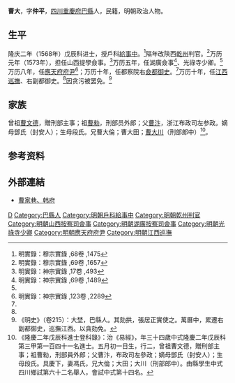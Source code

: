 {{明清人物信息框
| 姓名 = 曹大埜
| 原名 =
| 圖片名稱= 
| 圖片大小 =
| 圖片說明 = 
| 最高職務 = 巡撫江西都察院右副都御史
| 國家 = 大明 
| 爵位 =
| 籍貫 = [[四川|四川]][[重慶府|重慶府]][[巴縣|巴縣]]
| 族裔 = 
| 字號 = 字仲平
| 諡號 =
| 出生日期 = 五月初一日
| 出生地點 =
| 逝世日期 = 卒年不詳
| 逝世地點 =
| 墓葬 =
| 配偶 = 馮氏
| 親屬 = 
| 出身 =
* 隆慶二年戊辰科同進士出身
| 經歷 =
| 著作 =  
}}
'''曹大{{ruby|埜|-{zh-hans:yě;zh-tw:ㄧㄝˇ}-}}'''{{BD|1535年||？年||}}，字'''仲平'''，[[四川|四川]][[重慶府|重慶府]][[巴縣|巴縣]]人，民籍，明朝政治人物。

==生平==
隆庆二年（1568年）戊辰科进士，授戶科[[給事中|給事中]]。<ref>明實錄：穆宗實錄 ,68卷 ,1475</ref>隔年改陝西[[乾州|乾州]]判官。<ref>明實錄：穆宗實錄 ,69卷 ,1657</ref>万历元年（1573年），担任山西提學僉事。<ref>明實錄：神宗實錄 ,17卷 ,493</ref>万历五年，任湖廣僉事<ref name="#1">明實錄：神宗實錄 ,69卷 ,1489</ref>、光祿寺少卿。<ref name="#1"/>万历八年，任[[應天府|應天府]][[府尹|府尹]]<ref name="#2">明實錄：神宗實錄 ,123卷 ,2289</ref>；万历十年，任都察院右[[僉都御史|僉都御史]]。<ref name="#2"/>万历十年，任[[江西巡撫|江西巡撫]]、右副都御史。<ref name="#2"/>因贪污被罢免。<ref>《明史》（卷215）：大埜，巴縣人。其劾拱，張居正實使之。萬曆中，累遷右副都御史，巡撫江西。以貪劾免。</ref>

==家族==
曾祖[[曹文德|曹文德]]，贈刑部主事；祖[[曹勑|曹勑]]，刑部员外郎；父[[曹汴|曹汴]]，浙江布政司左参政。嫡母鄧氏（封安人）；生母段氏。兄曹大倫；曹大田；[[曹大川|曹大川]]（刑部郎中）<ref>《隆慶二年戊辰科進士登科錄》：治《易經》，年三十四歲中式隆慶二年戊辰科第三甲第一百四十一名進士。五月初一日生，行二，曾祖曹文德，贈刑部主事；祖曹勑，刑部員外郎；父曹汴，布政司左參政；嫡母鄧氏（封安人）；生母段氏。具慶下，妻馮氏，兄大倫；大田；大川（刑部郎中）。由縣學生中式四川鄉試第六十二名舉人，會試中式第十四名。</ref>。

== 参考资料 ==
{{reflist|2}}

==外部連結==
*[http://www.cqzx.gov.cn/list/Detail.aspx?id=9410 曹家巷、韩府] {{Wayback|url=http://www.cqzx.gov.cn/list/Detail.aspx?id=9410 |date=20170401055851 }}

{{隆慶二年戊辰科殿试金榜}}

{{Authority control}}

{{DEFAULTSORT:Cao曹}}
[[Category:曹姓|D]]
[[Category:巴縣人|Category:巴縣人]]
[[Category:明朝戶科給事中|Category:明朝戶科給事中]]
[[Category:明朝乾州判官|Category:明朝乾州判官]]
[[Category:明朝山西按察司僉事|Category:明朝山西按察司僉事]]
[[Category:明朝湖廣按察司僉事|Category:明朝湖廣按察司僉事]]
[[Category:明朝光祿寺少卿|Category:明朝光祿寺少卿]]
[[Category:明朝應天府府尹|Category:明朝應天府府尹]]
[[Category:明朝江西巡撫|Category:明朝江西巡撫]]
